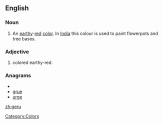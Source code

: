 ==English==

===Noun===
{{en-noun|-}}

# An [[earthy]]-[[red]] [[color]]. In [[India]] this colour is used to paint flowerpots and tree bases.

===Adjective===
{{en-adj}}

# colored earthy-red.

===Anagrams===
* {{alphagram|egru}}
* [[grue#English|grue]]
* [[urge#English|urge]]

[[Category:Colors]]

[[zh:geru]]